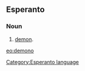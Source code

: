 ==Esperanto==
===Noun===
# [[demon]].

[[eo:demono]]
[[Category:Esperanto language]]
{{Universala Vortaro}}